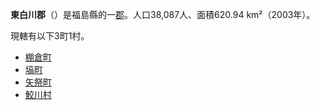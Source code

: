 {{日本郡
| 郡 = 東白川郡
| 日文原名 = 東白川郡
| 平假名 = ひがししらかわぐん
| 羅馬字拼音 = Higashishirakawa-gun
| 地圖 =
| 都道府縣 = 福島縣
| 編號 = 
| 町 = 3
| 村 = 1
| 經度 = 
| 緯度 = 
| 註記 = 
|}}
'''東白川郡'''（{{jpn|j=東白川郡|hg=ひがししらかわぐん|rm=Higashishirakawa gun|f=y}}）是福島縣的一[[郡|郡]]。人口38,087人、面積620.94 km²（2003年）。

現轄有以下3町1村。
*[[棚倉町|棚倉町]]
*[[塙町|塙町]]
*[[矢祭町|矢祭町]]
*[[鮫川村|鮫川村]]

{{福島縣}}